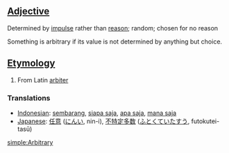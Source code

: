 ==[[Adjective]]==
Determined by [[impulse]] rather than [[reason]]; random; chosen for no reason

Something is arbitrary if its value is not determined by anything but choice.  

==[[Etymology]]==
#From Latin [[arbiter]]

=== Translations ===
*[[Indonesian]]: [[sembarang]], [[siapa saja]], [[apa saja]], [[mana saja]]
*[[Japanese]]: [[任意]] ([[にんい]], nin-i), [[不特定多数]] ([[ふとくていたすう]], futokutei-tasū)

[[simple:Arbitrary]]